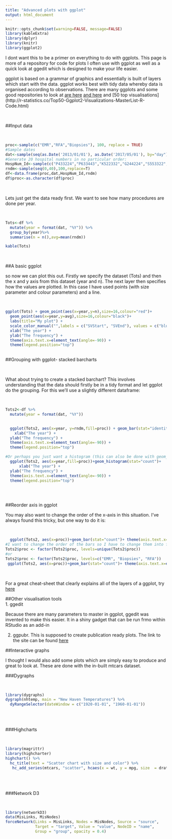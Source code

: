 ```yaml
---
title: "Advanced plots with ggplot"
output: html_document
---
```


```r
knitr::opts_chunk$set(warning=FALSE, message=FALSE)
library(kableExtra)
library(dplyr)
library(knitr)
library(ggplot2)
```

I dont want this to be a primer on everything to do with ggplots. This page is more of a repository for code for plots I often use with ggplot as well as a quick look at ggedit which is designed to make your life easier.

ggplot is based on a grammar of graphics and essentially is built of layers which start with the data. ggplot works best with tidy data whereby data is organised according to observations.
There are many ggplots and some good repositories to look at [are here ](http://www.statmethods.net/advgraphs/ggplot2.html) [and here](http://sape.inf.usi.ch/quick-reference/ggplot2) and [50 top visualisations] (http://r-statistics.co/Top50-Ggplot2-Visualizations-MasterList-R-Code.html)

<br>

##Input data

<br>

```r
proc<-sample(c("EMR","RFA","Biopsies"), 100, replace = TRUE)
#Sample dates
dat<-sample(seq(as.Date('2013/01/01'), as.Date('2017/05/01'), by="day"), 100)
#Generate 20 hospital numbers in no particular order:
HospNum_Id<-sample(c("P433224","P633443","K522332","G244224","S553322","D0739033","U873352","P223333","Y763634","I927282","P223311","P029834","U22415","U234252","S141141","O349253","T622722","J322909","F630230","T432452"), 100, replace = TRUE)
rndm<-sample(seq(0,40),100,replace=T)
df<-data.frame(proc,dat,HospNum_Id,rndm)
df$proc<-as.character(df$proc)
```
<br>

Lets just get the data ready first. We want to see how many procedures are done per year.

<br>

```r
Tots<-df %>%
  mutate(year = format(dat, "%Y")) %>%
  group_by(year)%>%
  summarise(n = n(),avg=mean(rndm))

kable(Tots)
```
<br>

##A basic ggplot

so now we can plot this out. Firstly we specify the dataset (Tots) and then the x and y axis from this dataset (year and n). The next layer then specifies how the values are plotted. In this case I have used points (with size parameter and colour parameters) and a line.

<br>
```r

ggplot(Tots) + geom_point(aes(x=year,y=n),size=16,colour="red")+
  geom_point(aes(x=year,y=avg),size=16,colour="black")+
  labs(title="My plot") +
  scale_color_manual("",labels = c("SVStart", "SVEnd"), values = c("blue", "red")) +
  xlab("The year") + 
  ylab("The frequency") +
  theme(axis.text.x=element_text(angle=-90)) +
  theme(legend.position="top")
  
```

##Grouping with ggplot- stacked barcharts

<br>

What about trying to create a stacked barchart? This involves understanding that the data should firstly be in a tidy format and let ggplot do the grouping. For this we'll use a slightly different dataframe:

<br>
```r
Tots2<-df %>%
  mutate(year = format(dat, "%Y"))

  
  ggplot(Tots2, aes(x=year, y=rndm,fill=proc)) + geom_bar(stat="identity")+
    xlab("The year") + 
  ylab("The frequency") +
  theme(axis.text.x=element_text(angle=-90)) +
  theme(legend.position="top")

#Or perhaps you just want a histogram (this can also be done with geom_bar(stat="count") and just specifying the x-axis similar to below)
  ggplot(Tots2, aes(x=year,fill=proc))+geom_histogram(stat="count")+
      xlab("The year") + 
  ylab("The frequency") +
  theme(axis.text.x=element_text(angle=-90)) +
  theme(legend.position="top")
  
```

<br>

##Reorder axis in ggplot

You may also want to change the order of the x-axis in this situation. I've always found this tricky, but one way to do it is:

<br>

```r
  ggplot(Tots2, aes(x=proc))+geom_bar(stat="count")+ theme(axis.text.x=element_text(angle=-90,size=16)) 
#I want to change the order of the bars so I have to change them into factors
Tots2$proc <- factor(Tots2$proc, levels=unique(Tots2$proc))
#or
Tots2$proc <- factor(Tots2$proc, levels=c("EMR", "Biopsies", "RFA"))
 ggplot(Tots2, aes(x=proc))+geom_bar(stat="count")+ theme(axis.text.x=element_text(angle=-90,size=16)) 
```
<br>


For a great cheat-sheet that clearly explains all of the layers of a ggplot, try [here](https://www.rstudio.com/wp-content/uploads/2016/11/ggplot2-cheatsheet-2.1.pdf)


##Other visualisation tools
<br>
1. ggedit

Because there are many parameters to master in ggplot, ggedit was invented to make this easier. It in a shiny gadget that can be run frmo within RStudio as an add-in

2. ggpubr. This is supposed to create publication ready plots. The link to the site can be found [here](http://www.sthda.com/english/wiki/ggpubr-r-package-ggplot2-based-publication-ready-plots)

##Interactive graphs
<br>

I thought I would also add some plots which are simply easy to produce and great to look at. These are done with the in-built mtcars dataset.

###Dygraphs

<br>
```r
library(dygraphs)
dygraph(nhtemp, main = "New Haven Temperatures") %>% 
  dyRangeSelector(dateWindow = c("1920-01-01", "1960-01-01"))
```

<br><br>

###Highcharts

<br>
```r
library(magrittr)
library(highcharter)
highchart() %>% 
  hc_title(text = "Scatter chart with size and color") %>% 
   hc_add_series(mtcars, "scatter", hcaes(x = wt, y = mpg, size  = drat, color = hp))
```

<br><br>

###Network D3

<br>
```r
library(networkD3)
data(MisLinks, MisNodes)
forceNetwork(Links = MisLinks, Nodes = MisNodes, Source = "source",
             Target = "target", Value = "value", NodeID = "name",
             Group = "group", opacity = 0.4)
```




